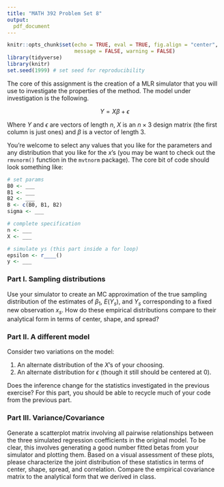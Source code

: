 ```yaml
---
title: "MATH 392 Problem Set 8"
output: 
  pdf_document
---
```


```r
knitr::opts_chunk$set(echo = TRUE, eval = TRUE, fig.align = "center", 
                      message = FALSE, warning = FALSE)
library(tidyverse)
library(knitr)
set.seed(1999) # set seed for reproducibility
```

The core of this assignment is the creation of a MLR simulator that you will use to investigate the properties of the method. The model under investigation is the following.

$$
Y = X\beta + \epsilon
$$

Where $Y$ and $\epsilon$ are vectors of length $n$, $X$ is an $n \times 3$ design matrix (the first column is just ones) and $\beta$ is a vector of length 3.

You're welcome to select any values that you like for the parameters and any distribution that you like for the $x$'s (you may be want to check out the `rmvnorm()` function in the `mvtnorm` package). The core bit of code should look something like:

```r
# set params
B0 <- ___
B1 <- ___
B2 <- ___
B <- c(B0, B1, B2)
sigma <- ___

# complete specification
n <- ___
X <- ___

# simulate ys (this part inside a for loop)
epsilon <- r____()
y <- ___
```


### Part I. Sampling distributions

Use your simulator to create an MC approximation of the true sampling distribution of the estimates of $\beta_1$, $E(Y_s)$, and $Y_s$ corresponding to a fixed new observation $x_s$. How do these empirical distributions compare to their analytical form in terms of center, shape, and spread?

### Part II. A different model

Consider two variations on the model:

1. An alternate distribution of the $X$'s of your choosing.
2. An alternate distribution for $\epsilon$ (though it still should be centered at 0).

Does the inference change for the statistics investigated in the previous exercise? For this part, you should be able to recycle much of your code from the previous part.

### Part III. Variance/Covariance

Generate a scatterplot matrix involving all pairwise relationships between the three simulated regression coefficients in the original model. To be clear, this involves generating a good number fitted betas from your simulator and plotting them. Based on a visual assessment of these plots, please characterize the joint distribution of these statistics in terms of center, shape, spread, and correlation. Compare the empirical covariance matrix to the analytical form that we derived in class.

